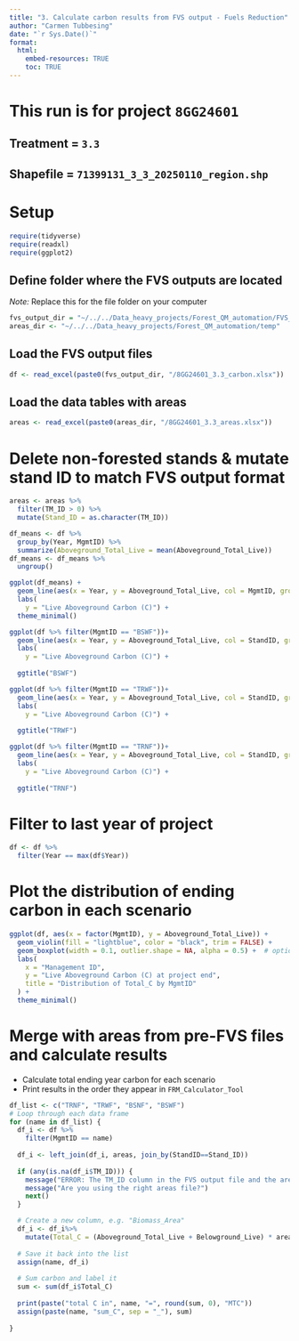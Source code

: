 ```yaml
---
title: "3. Calculate carbon results from FVS output - Fuels Reduction"
author: "Carmen Tubbesing"
date: "`r Sys.Date()`"
format: 
  html:
    embed-resources: TRUE
    toc: TRUE
---
```


# This run is for project `8GG24601`
## Treatment = `3.3`
## Shapefile = `71399131_3_3_20250110_region.shp`

# Setup
```r
require(tidyverse)
require(readxl)
require(ggplot2)
```

## Define folder where the FVS outputs are located
*Note:* Replace this for the file folder on your computer
```r
fvs_output_dir = "~/../../Data_heavy_projects/Forest_QM_automation/FVS_Output/8GG24601"
areas_dir <- "~/../../Data_heavy_projects/Forest_QM_automation/temp"
```

## Load the FVS output files
```r
df <- read_excel(paste0(fvs_output_dir, "/8GG24601_3.3_carbon.xlsx"))
```

## Load the data tables with areas
```r
areas <- read_excel(paste0(areas_dir, "/8GG24601_3.3_areas.xlsx"))
```

# Delete non-forested stands & mutate stand ID to match FVS output format
```r
areas <- areas %>% 
  filter(TM_ID > 0) %>% 
  mutate(Stand_ID = as.character(TM_ID))
```

```r
df_means <- df %>% 
  group_by(Year, MgmtID) %>% 
  summarize(Aboveground_Total_Live = mean(Aboveground_Total_Live)) 
df_means <- df_means %>% 
  ungroup()
```


```r
ggplot(df_means) +
  geom_line(aes(x = Year, y = Aboveground_Total_Live, col = MgmtID, group = MgmtID)) +
  labs(
    y = "Live Aboveground Carbon (C)") +
  theme_minimal()
```

```r
ggplot(df %>% filter(MgmtID == "BSWF"))+
  geom_line(aes(x = Year, y = Aboveground_Total_Live, col = StandID, group = StandID))+
  labs(
    y = "Live Aboveground Carbon (C)") +
  
  ggtitle("BSWF")
```

```r
ggplot(df %>% filter(MgmtID == "TRWF"))+
  geom_line(aes(x = Year, y = Aboveground_Total_Live, col = StandID, group = StandID))+
  labs(
    y = "Live Aboveground Carbon (C)") +
  
  ggtitle("TRWF")
```

```r
ggplot(df %>% filter(MgmtID == "TRNF"))+
  geom_line(aes(x = Year, y = Aboveground_Total_Live, col = StandID, group = StandID))+
  labs(
    y = "Live Aboveground Carbon (C)") +
  
  ggtitle("TRNF")
```


# Filter to last year of project
```r
df <- df %>% 
  filter(Year == max(df$Year))
```

# Plot the distribution of ending carbon in each scenario
```r
ggplot(df, aes(x = factor(MgmtID), y = Aboveground_Total_Live)) +
  geom_violin(fill = "lightblue", color = "black", trim = FALSE) +
  geom_boxplot(width = 0.1, outlier.shape = NA, alpha = 0.5) +  # optional boxplot overlay
  labs(
    x = "Management ID",
    y = "Live Aboveground Carbon (C) at project end",
    title = "Distribution of Total_C by MgmtID"
  ) +
  theme_minimal()

```


# Merge with areas from pre-FVS files and calculate results
-  Calculate total ending year carbon for each scenario
-  Print results in the order they appear in `FRM_Calculator_Tool`
```r
df_list <- c("TRNF", "TRWF", "BSNF", "BSWF")
# Loop through each data frame
for (name in df_list) {
  df_i <- df %>% 
    filter(MgmtID == name)
   
  df_i <- left_join(df_i, areas, join_by(StandID==Stand_ID))
  
  if (any(is.na(df_i$TM_ID))) {
    message("ERROR: The TM_ID column in the FVS output file and the areas file don't match.")
    message("Are you using the right areas file?")
    next()
  } 

  # Create a new column, e.g. "Biomass_Area"
  df_i <- df_i%>% 
    mutate(Total_C = (Aboveground_Total_Live + Belowground_Live) * area_ac)
  
  # Save it back into the list
  assign(name, df_i)
  
  # Sum carbon and label it
  sum <- sum(df_i$Total_C)
 
  print(paste("total C in", name, "=", round(sum, 0), "MTC"))
  assign(paste(name, "sum_C", sep = "_"), sum)
  
}
```
